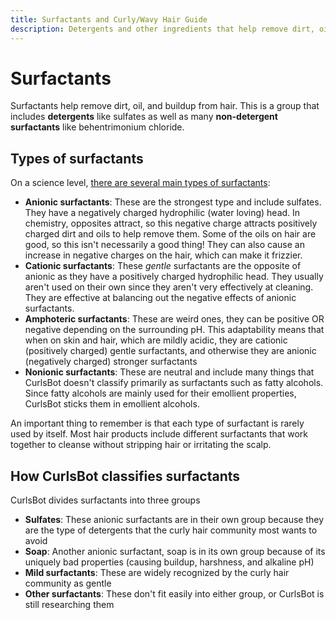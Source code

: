 ```yaml
---
title: Surfactants and Curly/Wavy Hair Guide
description: Detergents and other ingredients that help remove dirt, oil, and buildup from hair
---
```

# Surfactants

Surfactants help remove dirt, oil, and buildup from hair. This is a group that includes **detergents** like sulfates as well as many **non-detergent surfactants** like behentrimonium chloride.

## Types of surfactants

On a science level, [there are several main types of surfactants](https://pmc.ncbi.nlm.nih.gov/articles/PMC4387693/)<InlineReference id="1" />:

- **Anionic surfactants**: These are the strongest type and include sulfates. They have a negatively charged hydrophilic (water loving) head. In chemistry, opposites attract, so this negative charge attracts positively charged dirt and oils to help remove them. Some of the oils on hair are good, so this isn't necessarily a good thing! They can also cause an increase in negative charges on the hair, which can make it frizzier.
- **Cationic surfactants**: These *gentle* surfactants are the opposite of anionic as they have a positively charged hydrophilic head. They usually aren't used on their own since they aren't very effectively at cleaning. They are effective at balancing out the negative effects of anionic surfactants.
- **Amphoteric surfactants**: These are weird ones, they can be positive OR negative depending on the surrounding pH. This adaptability means that when on skin and hair, which are mildly acidic, they are cationic (positively charged) gentle surfactants, and otherwise they are anionic (negatively charged) stronger surfactants
- **Nonionic surfactants**: These are neutral and include many things that CurlsBot doesn't classify primarily as surfactants such as fatty alcohols. Since fatty alcohols are mainly used for their emollient properties, CurlsBot sticks them in emollient alcohols.

An important thing to remember is that each type of surfactant is rarely used by itself. Most hair products include different surfactants that work together to cleanse without stripping hair or irritating the scalp.

## How CurlsBot classifies surfactants

CurlsBot divides surfactants into three groups

- **Sulfates**: These anionic surfactants are in their own group because they are the type of detergents that the curly hair community most wants to avoid
- **Soap**: Another anionic surfactant, soap is in its own group because of its uniquely bad properties (causing buildup, harshness, and alkaline pH)
- **Mild surfactants**: These are widely recognized by the curly hair community as gentle
- **Other surfactants**: These don't fit easily into either group, or CurlsBot is still researching them

<AutoReferencesList />
